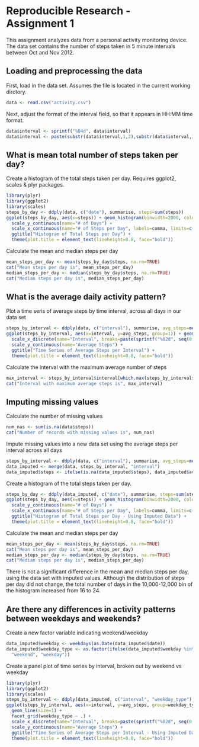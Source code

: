 Reproducible Research - Assignment 1
========================================================

This assignment analyzes data from a personal activity monitoring device. The data set contains the number of steps taken in 5 minute intervals between Oct and Nov 2012.


## Loading and preprocessing the data

First, load in the data set. Assumes the file is located in the current working dirctory.
```r
data <- read.csv("activity.csv")
```

Next, adjust the format of the interval field, so that it appears in HH:MM time format.
```r
data$interval <- sprintf("%04d", data$interval)
data$interval <- paste(substr(data$interval,1,2),substr(data$interval,3,4),sep=":")
```

## What is mean total number of steps taken per day?

Create a histogram of the total steps taken per day. Requires ggplot2, scales & plyr packages.
```r
library(plyr)
library(ggplot2)
library(scales)
steps_by_day <- ddply(data, c("date"), summarise, steps=sum(steps))
ggplot(steps_by_day, aes(x=steps)) + geom_histogram(binwidth=2000, color="white") +
  scale_y_continuous(name="# of Days") +
  scale_x_continuous(name="# of Steps per Day", labels=comma, limits=c(0, 25000)) + 
  ggtitle("Histogram of Total Steps per Day") + 
  theme(plot.title = element_text(lineheight=0.8, face="bold"))
```

Calculate the mean and median steps per day
```r
mean_steps_per_day <- mean(steps_by_day$steps, na.rm=TRUE)
cat("Mean steps per day is", mean_steps_per_day)
median_steps_per_day <- median(steps_by_day$steps, na.rm=TRUE)
cat("Median steps per day is", median_steps_per_day)
```

## What is the average daily activity pattern?

Plot a time seris of average steps by time interval, across all days in our data set
```r
steps_by_interval <- ddply(data, c("interval"), summarise, avg_steps=mean(steps, na.rm=TRUE))
ggplot(steps_by_interval, aes(x=interval, y=avg_steps, group=1)) + geom_line(size=1) + 
  scale_x_discrete(name="Interval", breaks=paste(sprintf("%02d", seq(0,24,4)),"00",sep=":")) +
  scale_y_continuous(name="Average Steps") +
  ggtitle("Time Series of Average Steps per Interval") + 
  theme(plot.title = element_text(lineheight=0.8, face="bold"))
```

Calculate the interval with the maximum average number of steps
```r
max_interval <- steps_by_interval$interval[which.max(steps_by_interval$avg_steps)]
cat("Interval with maximum average steps is", max_interval)
```

## Imputing missing values

Calculate the number of missing values
```r
num_nas <- sum(is.na(data$steps))
cat("Number of records with missing values is", num_nas)
```

Impute missing values into a new data set using the average steps per interval across all days
```r
steps_by_interval <- ddply(data, c("interval"), summarise, avg_steps=mean(steps, na.rm=TRUE))
data_imputed <- merge(data, steps_by_interval, "interval")
data_imputed$steps <- ifelse(is.na(data_imputed$steps), data_imputed$avg_steps, data_imputed$steps)
```

Create a histogram of the total steps taken per day. 
```r
steps_by_day <- ddply(data_imputed, c("date"), summarise, steps=sum(steps))
ggplot(steps_by_day, aes(x=steps)) + geom_histogram(binwidth=2000, color="white") +
  scale_y_continuous(name="# of Days") +
  scale_x_continuous(name="# of Steps per Day", labels=comma, limits=c(0, 25000)) + 
  ggtitle("Histogram of Total Steps per Day - Using Imputed Data") + 
  theme(plot.title = element_text(lineheight=0.8, face="bold"))
```

Calculate the mean and median steps per day
```r
mean_steps_per_day <- mean(steps_by_day$steps, na.rm=TRUE)
cat("Mean steps per day is", mean_steps_per_day)
median_steps_per_day <- median(steps_by_day$steps, na.rm=TRUE)
cat("Median steps per day is", median_steps_per_day)
```

There is not a significant difference in the mean and median steps per day, using the data set with imputed values. Although the distribution of steps per day did not change, the total number of days in the 10,000-12,000 bin of the histogram increased from 16 to 24.

## Are there any differences in activity patterns between weekdays and weekends?

Create a new factor variable indicating weekend/weekday
```r
data_imputed$weekday <- weekdays(as.Date(data_imputed$date))
data_imputed$weekday_type <- as.factor(ifelse(data_imputed$weekday %in% c("Sunday", "Saturday"), 
  "weekend", "weekday"))
```

Create a panel plot of time series by interval, broken out by weekend vs weekday
```r
library(plyr)
library(ggplot2)
library(scales)
steps_by_interval <- ddply(data_imputed, c("interval", "weekday_type"), summarise, avg_steps=mean(steps, na.rm=TRUE))
ggplot(steps_by_interval, aes(x=interval, y=avg_steps, group=weekday_type, color=weekday_type)) + 
  geom_line(size=1) + 
  facet_grid(weekday_type ~ .) +
  scale_x_discrete(name="Interval", breaks=paste(sprintf("%02d", seq(0,24,4)),"00",sep=":")) +
  scale_y_continuous(name="Average Steps") +
  ggtitle("Time Series of Average Steps per Interval - Using Imputed Data") + 
  theme(plot.title = element_text(lineheight=0.8, face="bold"))
```